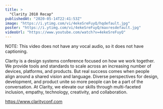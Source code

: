 ```yaml
---
title: >
  "Clarity 2018 Recap"
publishedAt: "2020-05-14T22:41:53Z"
image: "https://i.ytimg.com/vi/4ekeSreFuyQ/hqdefault.jpg"
poster: "https://i.ytimg.com/vi/4ekeSreFuyQ/maxresdefault.jpg"
videoUrl: "https://www.youtube.com/watch?v=4ekeSreFuyQ"
---
```


NOTE: This video does not have any vocal audio, so it does not have captioning.

Clarity is a design systems conference focused on how we work together. We provide tools and standards to scale across an increasing number of devices, platforms, and products. But real success comes when people align around a shared vision and language. Diverse perspectives for design, development, and product unite so more people can be a part of the conversation. At Clarity, we elevate our skills through multi-faceted inclusion, empathy, technology, creativity, and collaboration.

https://www.clarityconf.com
